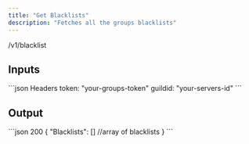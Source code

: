 ```yaml
---
title: "Get Blacklists"
description: "Fetches all the groups blacklists"
---
```


<Card title="GET">
  /v1/blacklist
</Card>

## Inputs

<CodeGroup>
  ```json Headers
  token: "your-groups-token"
  guildid: "your-servers-id"
  ```
</CodeGroup>

## Output

<CodeGroup>
  ```json 200
  {
     "Blacklists": [] //array of blacklists
  }
  ```
</CodeGroup>

##